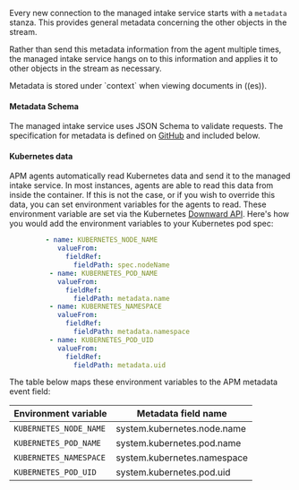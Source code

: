 


<div id="api-metadata"></div>

Every new connection to the managed intake service starts with a `metadata` stanza.
This provides general metadata concerning the other objects in the stream.

Rather than send this metadata information from the agent multiple times,
the managed intake service hangs on to this information and applies it to other objects in the stream as necessary.

<DocCallOut title="Tip">
Metadata is stored under `context` when viewing documents in ((es)).
</DocCallOut>

#### Metadata Schema

The managed intake service uses JSON Schema to validate requests. The specification for metadata is defined on
[GitHub](https://github.com/elastic/apm-server/blob/main/docs/spec/v2/metadata.json) and included below.

<DocAccordion buttonContent="Click to expand the schema">
  <V2Metadata />
</DocAccordion>

#### Kubernetes data

APM agents automatically read Kubernetes data and send it to the managed intake service.
In most instances, agents are able to read this data from inside the container.
If this is not the case, or if you wish to override this data, you can set environment variables for the agents to read.
These environment variable are set via the Kubernetes [Downward API](https://kubernetes.io/docs/tasks/inject-data-application/environment-variable-expose-pod-information/#use-pod-fields-as-values-for-environment-variables).
Here's how you would add the environment variables to your Kubernetes pod spec:

```yaml
         - name: KUBERNETES_NODE_NAME
            valueFrom:
              fieldRef:
                fieldPath: spec.nodeName
          - name: KUBERNETES_POD_NAME
            valueFrom:
              fieldRef:
                fieldPath: metadata.name
          - name: KUBERNETES_NAMESPACE
            valueFrom:
              fieldRef:
                fieldPath: metadata.namespace
          - name: KUBERNETES_POD_UID
            valueFrom:
              fieldRef:
                fieldPath: metadata.uid
```

The table below maps these environment variables to the APM metadata event field:

| Environment variable | Metadata field name |
|---|---|
| `KUBERNETES_NODE_NAME` | system.kubernetes.node.name |
| `KUBERNETES_POD_NAME` | system.kubernetes.pod.name |
| `KUBERNETES_NAMESPACE` | system.kubernetes.namespace |
| `KUBERNETES_POD_UID` | system.kubernetes.pod.uid |
